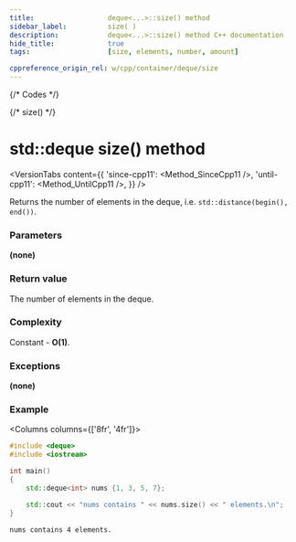 ```yaml
---
title:					deque<...>::size() method
sidebar_label:			size( )
description:			deque<...>::size() method C++ documentation
hide_title:				true
tags:					[size, elements, number, amount]

cppreference_origin_rel: w/cpp/container/deque/size
---
```



{/* Codes */}

{/* size() */}

# std::deque size() method

<VersionTabs content={{
	'since-cpp11': <Method_SinceCpp11 />,
	'until-cpp11': <Method_UntilCpp11 />,
}} />

Returns the number of elements in the deque, i.e. `std::distance(begin(), end())`.

### Parameters

**(none)**

### Return value

The number of elements in the deque.

### Complexity

Constant - **O(1)**.

### Exceptions

**(none)**

### Example

<Columns columns={['8fr', '4fr']}>
<div>

```cpp title='Main.cpp' showLineNumbers
#include <deque>
#include <iostream>

int main()
{
    std::deque<int> nums {1, 3, 5, 7};

    std::cout << "nums contains " << nums.size() << " elements.\n";
}
```

</div>
<div>

```plaintext title="Output"
nums contains 4 elements.
```

</div>
</Columns>
